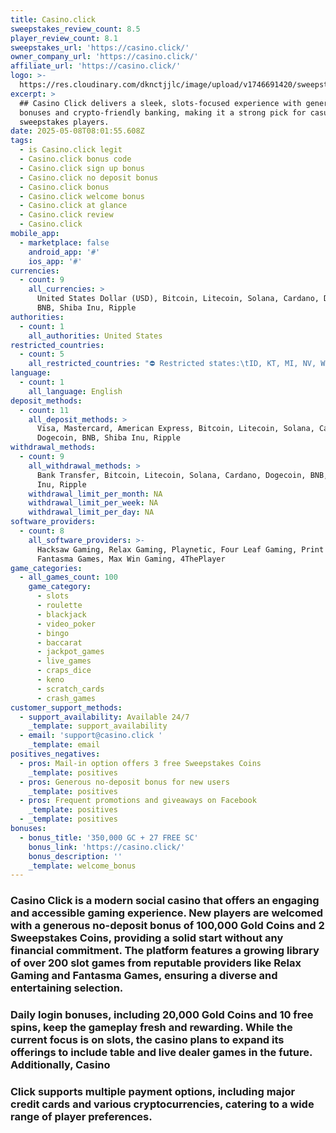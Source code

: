 ```yaml
---
title: Casino.click
sweepstakes_review_count: 8.5
player_review_count: 8.1
sweepstakes_url: 'https://casino.click/'
owner_company_url: 'https://casino.click/'
affiliate_url: 'https://casino.click/'
logo: >-
  https://res.cloudinary.com/dknctjjlc/image/upload/v1746691420/sweepstakes/casinoclick_tmgv6s.svg
excerpt: >
  ## Casino Click delivers a sleek, slots-focused experience with generous daily
  bonuses and crypto-friendly banking, making it a strong pick for casual
  sweepstakes players.
date: 2025-05-08T08:01:55.608Z
tags:
  - is Casino.click legit
  - Casino.click bonus code
  - Casino.click sign up bonus
  - Casino.click no deposit bonus
  - Casino.click bonus
  - Casino.click welcome bonus
  - Casino.click at glance
  - Casino.click review
  - Casino.click
mobile_app:
  - marketplace: false
    android_app: '#'
    ios_app: '#'
currencies:
  - count: 9
    all_currencies: >
      United States Dollar (USD), Bitcoin, Litecoin, Solana, Cardano, Dogecoin,
      BNB, Shiba Inu, Ripple
authorities:
  - count: 1
    all_authorities: United States
restricted_countries:
  - count: 5
    all_restricted_countries: "⛔️ Restricted states:\tID, KT, MI, NV, WA"
language:
  - count: 1
    all_language: English
deposit_methods:
  - count: 11
    all_deposit_methods: >
      Visa, Mastercard, American Express, Bitcoin, Litecoin, Solana, Cardano,
      Dogecoin, BNB, Shiba Inu, Ripple
withdrawal_methods:
  - count: 9
    all_withdrawal_methods: >
      Bank Transfer, Bitcoin, Litecoin, Solana, Cardano, Dogecoin, BNB, Shiba
      Inu, Ripple
    withdrawal_limit_per_month: NA
    withdrawal_limit_per_week: NA
    withdrawal_limit_per_day: NA
software_providers:
  - count: 8
    all_software_providers: >-
      Hacksaw Gaming, Relax Gaming, Playnetic, Four Leaf Gaming, Print Studios,
      Fantasma Games, Max Win Gaming, 4ThePlayer
game_categories:
  - all_games_count: 100
    game_category:
      - slots
      - roulette
      - blackjack
      - video_poker
      - bingo
      - baccarat
      - jackpot_games
      - live_games
      - craps_dice
      - keno
      - scratch_cards
      - crash_games
customer_support_methods:
  - support_availability: Available 24/7
    _template: support_availability
  - email: 'support@casino.click '
    _template: email
positives_negatives:
  - pros: Mail-in option offers 3 free Sweepstakes Coins
    _template: positives
  - pros: Generous no-deposit bonus for new users
    _template: positives
  - pros: Frequent promotions and giveaways on Facebook
    _template: positives
  - _template: positives
bonuses:
  - bonus_title: '350,000 GC + 27 FREE SC'
    bonus_link: 'https://casino.click/'
    bonus_description: ''
    _template: welcome_bonus
---
```


### Casino Click is a modern social casino that offers an engaging and accessible gaming experience. New players are welcomed with a generous no-deposit bonus of 100,000 Gold Coins and 2 Sweepstakes Coins, providing a solid start without any financial commitment. The platform features a growing library of over 200 slot games from reputable providers like Relax Gaming and Fantasma Games, ensuring a diverse and entertaining selection. 

### Daily login bonuses, including 20,000 Gold Coins and 10 free spins, keep the gameplay fresh and rewarding. While the current focus is on slots, the casino plans to expand its offerings to include table and live dealer games in the future. Additionally, Casino 

### Click supports multiple payment options, including major credit cards and various cryptocurrencies, catering to a wide range of player preferences.
